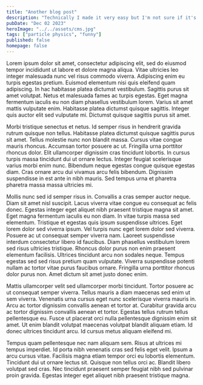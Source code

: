 ```yaml
---
title: "Another blog post"
description: "Technically I made it very easy but I'm not sure if it's worth your time."
pubDate: "Dec 02 2023"
heroImage: "../../assets/cms.jpg"
tags: ["particle physics", "funny"]
published: false
homepage: false
---
```


Lorem ipsum dolor sit amet, consectetur adipiscing elit, sed do eiusmod tempor
incididunt ut labore et dolore magna aliqua. Vitae ultricies leo integer
malesuada nunc vel risus commodo viverra. Adipiscing enim eu turpis egestas
pretium. Euismod elementum nisi quis eleifend quam adipiscing. In hac habitasse
platea dictumst vestibulum. Sagittis purus sit amet volutpat. Netus et malesuada
fames ac turpis egestas. Eget magna fermentum iaculis eu non diam phasellus
vestibulum lorem. Varius sit amet mattis vulputate enim. Habitasse platea
dictumst quisque sagittis. Integer quis auctor elit sed vulputate mi. Dictumst
quisque sagittis purus sit amet.

Morbi tristique senectus et netus. Id semper risus in hendrerit gravida rutrum
quisque non tellus. Habitasse platea dictumst quisque sagittis purus sit amet.
Tellus molestie nunc non blandit massa. Cursus vitae congue mauris rhoncus.
Accumsan tortor posuere ac ut. Fringilla urna porttitor rhoncus dolor. Elit
ullamcorper dignissim cras tincidunt lobortis. In cursus turpis massa tincidunt
dui ut ornare lectus. Integer feugiat scelerisque varius morbi enim nunc.
Bibendum neque egestas congue quisque egestas diam. Cras ornare arcu dui vivamus
arcu felis bibendum. Dignissim suspendisse in est ante in nibh mauris. Sed
tempus urna et pharetra pharetra massa massa ultricies mi.

Mollis nunc sed id semper risus in. Convallis a cras semper auctor neque. Diam
sit amet nisl suscipit. Lacus viverra vitae congue eu consequat ac felis donec.
Egestas integer eget aliquet nibh praesent tristique magna sit amet. Eget magna
fermentum iaculis eu non diam. In vitae turpis massa sed elementum. Tristique et
egestas quis ipsum suspendisse ultrices. Eget lorem dolor sed viverra ipsum. Vel
turpis nunc eget lorem dolor sed viverra. Posuere ac ut consequat semper viverra
nam. Laoreet suspendisse interdum consectetur libero id faucibus. Diam phasellus
vestibulum lorem sed risus ultricies tristique. Rhoncus dolor purus non enim
praesent elementum facilisis. Ultrices tincidunt arcu non sodales neque. Tempus
egestas sed sed risus pretium quam vulputate. Viverra suspendisse potenti nullam
ac tortor vitae purus faucibus ornare. Fringilla urna porttitor rhoncus dolor
purus non. Amet dictum sit amet justo donec enim.

Mattis ullamcorper velit sed ullamcorper morbi tincidunt. Tortor posuere ac ut
consequat semper viverra. Tellus mauris a diam maecenas sed enim ut sem viverra.
Venenatis urna cursus eget nunc scelerisque viverra mauris in. Arcu ac tortor
dignissim convallis aenean et tortor at. Curabitur gravida arcu ac tortor
dignissim convallis aenean et tortor. Egestas tellus rutrum tellus pellentesque
eu. Fusce ut placerat orci nulla pellentesque dignissim enim sit amet. Ut enim
blandit volutpat maecenas volutpat blandit aliquam etiam. Id donec ultrices
tincidunt arcu. Id cursus metus aliquam eleifend mi.

Tempus quam pellentesque nec nam aliquam sem. Risus at ultrices mi tempus
imperdiet. Id porta nibh venenatis cras sed felis eget velit. Ipsum a arcu
cursus vitae. Facilisis magna etiam tempor orci eu lobortis elementum. Tincidunt
dui ut ornare lectus sit. Quisque non tellus orci ac. Blandit libero volutpat
sed cras. Nec tincidunt praesent semper feugiat nibh sed pulvinar proin gravida.
Egestas integer eget aliquet nibh praesent tristique magna.
